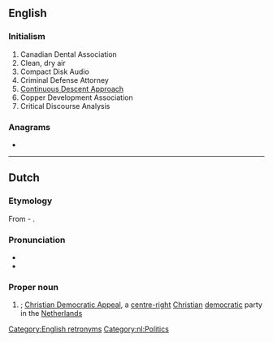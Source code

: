 {{also|CdA}}
==English==

===Initialism===
{{wikipedia}}
{{en-initialism}}

# Canadian Dental Association
# Clean, dry air
# Compact Disk Audio
# Criminal Defense Attorney
# [[w:Continuous Descent Approach|Continuous Descent Approach]]
# Copper Development Association
# Critical Discourse Analysis

===Anagrams===
* {{anagrams|en|ACD|ADC|CAD|DAC|DCA|cad|cad.}}

[[Category:English retronyms]]

----

==Dutch==

===Etymology===
From {{m|nl|christen|Christen}}-{{m|nl|democratisch|Democratisch}} {{m|nl|appèl|Appèl}}.

===Pronunciation===
* {{IPA|lang=nl|/seːdeːˈaː/}}
* {{audio|Nl-CDA.ogg|Audio|lang=nl}}

===Proper noun===
{{nl-proper noun|n}}

# {{initialism of|[[christendemocratisch|Christen-Democratisch]] [[appel|Appel]]|lang=nl}}; [[w:Christian Democratic Appeal|Christian Democratic Appeal]], a [[centre-right]] [[Christian]] [[democratic]] party in the [[Netherlands]]

[[Category:nl:Politics]]